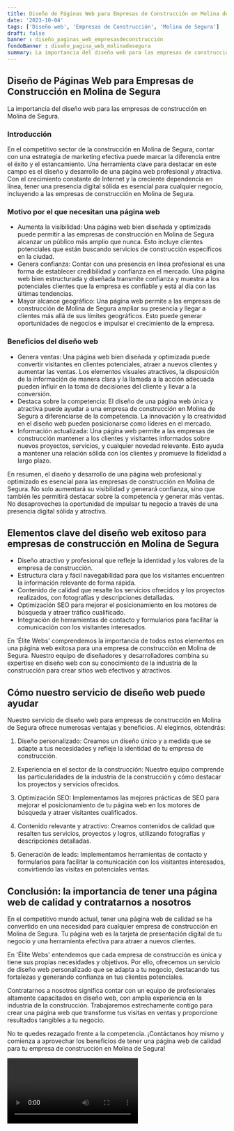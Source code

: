 ```yaml
---
title: Diseño de Páginas Web para Empresas de Construcción en Molina de Segura
date: '2023-10-04'
tags: ['Diseño web', 'Empresas de Construcción', 'Molina de Segura']
draft: false
banner : diseño_paginas_web_empresasdeconstrucción
fondoBanner : diseño_pagina_web_molinadesegura
summary: La importancia del diseño web para las empresas de construcción en Molina de Segura.
---
```


## **Diseño de Páginas Web para Empresas de Construcción en Molina de Segura**

La importancia del diseño web para las empresas de construcción en Molina de Segura.

### **Introducción**
En el competitivo sector de la construcción en Molina de Segura, contar con una estrategia de marketing efectiva puede marcar la diferencia entre el éxito y el estancamiento. Una herramienta clave para destacar en este campo es el diseño y desarrollo de una página web profesional y atractiva. Con el crecimiento constante de Internet y la creciente dependencia en línea, tener una presencia digital sólida es esencial para cualquier negocio, incluyendo a las empresas de construcción en Molina de Segura.

### **Motivo por el que necesitan una página web**

- Aumenta la visibilidad: Una página web bien diseñada y optimizada puede permitir a las empresas de construcción en Molina de Segura alcanzar un público más amplio que nunca. Esto incluye clientes potenciales que están buscando servicios de construcción específicos en la ciudad.
- Genera confianza: Contar con una presencia en línea profesional es una forma de establecer credibilidad y confianza en el mercado. Una página web bien estructurada y diseñada transmite confianza y muestra a los potenciales clientes que la empresa es confiable y está al día con las últimas tendencias.
- Mayor alcance geográfico: Una página web permite a las empresas de construcción de Molina de Segura ampliar su presencia y llegar a clientes más allá de sus límites geográficos. Esto puede generar oportunidades de negocios e impulsar el crecimiento de la empresa.

### **Beneficios del diseño web**

- Genera ventas: Una página web bien diseñada y optimizada puede convertir visitantes en clientes potenciales, atraer a nuevos clientes y aumentar las ventas. Los elementos visuales atractivos, la disposición de la información de manera clara y la llamada a la acción adecuada pueden influir en la toma de decisiones del cliente y llevar a la conversión.
- Destaca sobre la competencia: El diseño de una página web única y atractiva puede ayudar a una empresa de construcción en Molina de Segura a diferenciarse de la competencia. La innovación y la creatividad en el diseño web pueden posicionarse como líderes en el mercado.
- Información actualizada: Una página web permite a las empresas de construcción mantener a los clientes y visitantes informados sobre nuevos proyectos, servicios, y cualquier novedad relevante. Esto ayuda a mantener una relación sólida con los clientes y promueve la fidelidad a largo plazo.

En resumen, el diseño y desarrollo de una página web profesional y optimizado es esencial para las empresas de construcción en Molina de Segura. No solo aumentará su visibilidad y generará confianza, sino que también les permitirá destacar sobre la competencia y generar más ventas. No desaproveches la oportunidad de impulsar tu negocio a través de una presencia digital sólida y atractiva.

<GifSeo />

<Cta />

## Elementos clave del diseño web exitoso para empresas de construcción en Molina de Segura

- Diseño atractivo y profesional que refleje la identidad y los valores de la empresa de construcción.
- Estructura clara y fácil navegabilidad para que los visitantes encuentren la información relevante de forma rápida.
- Contenido de calidad que resalte los servicios ofrecidos y los proyectos realizados, con fotografías y descripciones detalladas.
- Optimización SEO para mejorar el posicionamiento en los motores de búsqueda y atraer tráfico cualificado.
- Integración de herramientas de contacto y formularios para facilitar la comunicación con los visitantes interesados.

En 'Élite Webs' comprendemos la importancia de todos estos elementos en una página web exitosa para una empresa de construcción en Molina de Segura. Nuestro equipo de diseñadores y desarrolladores combina su expertise en diseño web con su conocimiento de la industria de la construcción para crear sitios web efectivos y atractivos.

## Cómo nuestro servicio de diseño web puede ayudar

Nuestro servicio de diseño web para empresas de construcción en Molina de Segura ofrece numerosas ventajas y beneficios. Al elegirnos, obtendrás:

1. Diseño personalizado: Creamos un diseño único y a medida que se adapte a tus necesidades y refleje la identidad de tu empresa de construcción.

2. Experiencia en el sector de la construcción: Nuestro equipo comprende las particularidades de la industria de la construcción y cómo destacar los proyectos y servicios ofrecidos.

3. Optimización SEO: Implementamos las mejores prácticas de SEO para mejorar el posicionamiento de tu página web en los motores de búsqueda y atraer visitantes cualificados.

4. Contenido relevante y atractivo: Creamos contenidos de calidad que resalten tus servicios, proyectos y logros, utilizando fotografías y descripciones detalladas.

5. Generación de leads: Implementamos herramientas de contacto y formularios para facilitar la comunicación con los visitantes interesados, convirtiendo las visitas en potenciales ventas.

## Conclusión: la importancia de tener una página web de calidad y contratarnos a nosotros

En el competitivo mundo actual, tener una página web de calidad se ha convertido en una necesidad para cualquier empresa de construcción en Molina de Segura. Tu página web es la tarjeta de presentación digital de tu negocio y una herramienta efectiva para atraer a nuevos clientes.

En 'Élite Webs' entendemos que cada empresa de construcción es única y tiene sus propias necesidades y objetivos. Por ello, ofrecemos un servicio de diseño web personalizado que se adapta a tu negocio, destacando tus fortalezas y generando confianza en tus clientes potenciales.

Contratarnos a nosotros significa contar con un equipo de profesionales altamente capacitados en diseño web, con amplia experiencia en la industria de la construcción. Trabajaremos estrechamente contigo para crear una página web que transforme tus visitas en ventas y proporcione resultados tangibles a tu negocio.

No te quedes rezagado frente a la competencia. ¡Contáctanos hoy mismo y comienza a aprovechar los beneficios de tener una página web de calidad para tu empresa de construcción en Molina de Segura!

<Video />

<CtaBot job='Empresas de Construcción' city='Molina de Segura'/>

<Gmaps query='Molina de Segura+españa+maps' />